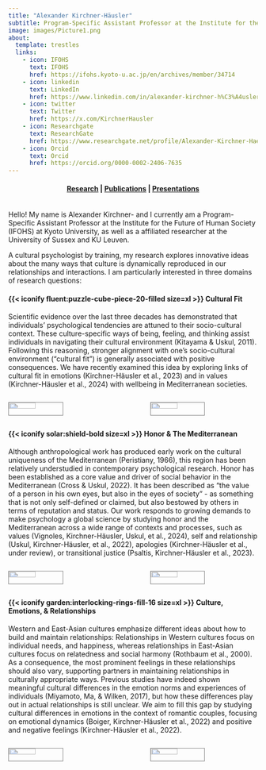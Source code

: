```yaml
---
title: "Alexander Kirchner-Häusler"
subtitle: Program-Specific Assistant Professor at the Institute for the Future of Human Society (IFOHS) at Kyoto University. <br><br> Affiliated researcher at the University of Sussex and KU Leuven. 
image: images/Picture1.png
about:
  template: trestles
  links:
    - icon: IFOHS
      text: IFOHS
      href: https://ifohs.kyoto-u.ac.jp/en/archives/member/34714
    - icon: linkedin
      text: LinkedIn
      href: https://www.linkedin.com/in/alexander-kirchner-h%C3%A4usler-phd-222a54159/      
    - icon: twitter
      text: Twitter
      href: https://x.com/KirchnerHausler
    - icon: Researchgate
      text: ResearchGate
      href: https://www.researchgate.net/profile/Alexander-Kirchner-Haeusler?ev=hdr_xprf&_tp=eyJjb250ZXh0Ijp7ImZpcnN0UGFnZSI6ImhvbWUiLCJwYWdlIjoiaG9tZSIsInBvc2l0aW9uIjoiZ2xvYmFsSGVhZGVyIn19
    - icon: Orcid
      text: Orcid
      href: https://orcid.org/0000-0002-2406-7635
---
```


<center>

<h4 class="navigation">

[Research](index.qmd) \| [Publications](publications.qmd) \| [Presentations](presentations.qmd)

</center>

</h4>

<br>Hello! My name is Alexander Kirchner- and I currently am a Program-Specific Assistant Professor at the Institute for the Future of Human Society (IFOHS) at Kyoto University, as well as a affiliated researcher at the University of Sussex and KU Leuven.

A cultural psychologist by training, my research explores innovative ideas about the many ways that culture is dynamically reproduced in our relationships and interactions. I am particularly interested in three domains of research questions:

#### {{< iconify fluent:puzzle-cube-piece-20-filled size=xl >}} **Cultural Fit**

Scientific evidence over the last three decades has demonstrated that individuals’ psychological tendencies are attuned to their socio-cultural context. These culture-specific ways of being, feeling, and thinking assist individuals in navigating their cultural environment (Kitayama & Uskul, 2011). Following this reasoning, stronger alignment with one's socio-cultural environment (“cultural fit”) is generally associated with positive consequences. We have recently examined this idea by exploring links of cultural fit in emotions (Kirchner-Häusler et al., 2023) and in values (Kirchner-Häusler et al., 2024) with wellbeing in Mediterranean societies.

::::: columns
::: {.column width="47%"}
![](images/fitpaper1.png){width="50%" fig-align="right" style="border: 1px solid grey;"}
:::

::: {.column width="6%"}
:::

::: {.column width="47%"}
![](images/fitpaper2.png){width="50%" fig-align="left" style="border: 1px solid grey;"}
:::
:::::



#### {{< iconify solar:shield-bold size=xl >}} **Honor & The Mediterranean**

Although anthropological work has produced early work on the cultural uniqueness of the Mediterranean (Peristiany, 1966), this region has been relatively understudied in contemporary psychological research. Honor has been established as a core value and driver of social behavior in the Mediterranean (Cross & Uskul, 2022). It has been described as “the value of a person in his own eyes, but also in the eyes of society” - as something that is not only self-defined or claimed, but also bestowed by others in terms of reputation and status. Our work responds to growing demands to make psychology a global science by studying honor and the Mediterranean across a wide range of contexts and processes, such as values (Vignoles, Kirchner-Häusler, Uskul, et al., 2024), self and relationship (Uskul, Kirchner-Häusler, et al., 2022), apologies (Kirchner-Häusler et al., under review), or transitional justice (Psaltis, Kirchner-Häusler et al., 2023).

::::: columns
::: {.column width="47%"}
![](images/honorpaper1.png){width="50%" fig-align="right" style="border: 1px solid grey;"}
:::

::: {.column width="6%"}
:::

::: {.column width="47%"}
![](images/honorpaper2.png){width="50%" fig-align="left" style="border: 1px solid grey;"}
:::
:::::

#### {{< iconify garden:interlocking-rings-fill-16 size=xl >}} **Culture, Emotions, & Relationships**

Western and East-Asian cultures emphasize different ideas about how to build and maintain relationships: Relationships in Western cultures focus on individual needs, and happiness, whereas relationships in East-Asian cultures focus on relatedness and social harmony (Rothbaum et al., 2000). As a consequence, the most prominent feelings in these relationships should also vary, supporting partners in maintaining relationships in culturally appropriate ways. Previous studies have indeed shown meaningful cultural differences in the emotion norms and experiences of individuals (Miyamoto, Ma, & Wilken, 2017), but how these differences play out in actual relationships is still unclear. We aim to fill this gap by studying cultural differences in emotions in the context of romantic couples, focusing on emotional dynamics (Boiger, Kirchner-Häusler et al., 2022) and positive and negative feelings (Kirchner-Häusler et al., 2022).

::::: columns
::: {.column width="47%"}
![](images/emotionpaper1.png){width="50%" fig-align="right" style="border: 1px solid grey;"}
:::

::: {.column width="6%"}
:::

::: {.column width="47%"}
![](images/emotionpaper2.png){width="50%" fig-align="left" style="border: 1px solid grey;"}
:::
:::::

